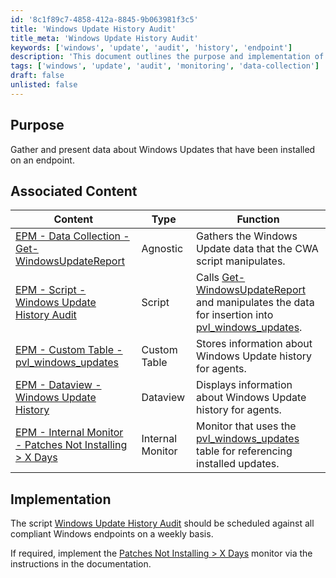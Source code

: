 ```yaml
---
id: '8c1f89c7-4858-412a-8845-9b063981f3c5'
title: 'Windows Update History Audit'
title_meta: 'Windows Update History Audit'
keywords: ['windows', 'update', 'audit', 'history', 'endpoint']
description: 'This document outlines the purpose and implementation of the Windows Update History Audit script, which gathers and presents data about installed Windows Updates on endpoints. It also includes associated content that enhances the functionality of the script.'
tags: ['windows', 'update', 'audit', 'monitoring', 'data-collection']
draft: false
unlisted: false
---
```

## Purpose

Gather and present data about Windows Updates that have been installed on an endpoint.

## Associated Content

| Content                                                                                              | Type        | Function                                                                                                         |
|------------------------------------------------------------------------------------------------------|-------------|------------------------------------------------------------------------------------------------------------------|
| [EPM - Data Collection - Get-WindowsUpdateReport](https://proval.itglue.com/DOC-5078775-10372095) | Agnostic    | Gathers the Windows Update data that the CWA script manipulates.                                               |
| [EPM - Script - Windows Update History Audit](https://proval.itglue.com/DOC-5078775-12275093)     | Script      | Calls [Get-WindowsUpdateReport](https://proval.itglue.com/DOC-5078775-10372095) and manipulates the data for insertion into [pvl_windows_updates](https://proval.itglue.com/DOC-5078775-12275091). |
| [EPM - Custom Table - pvl_windows_updates](https://proval.itglue.com/DOC-5078775-12275091)         | Custom Table| Stores information about Windows Update history for agents.                                                     |
| [EPM - Dataview - Windows Update History](https://proval.itglue.com/DOC-5078775-12275090)          | Dataview    | Displays information about Windows Update history for agents.                                                  |
| [EPM - Internal Monitor - Patches Not Installing > X Days](https://proval.itglue.com/DOC-5078775-10946278) | Internal Monitor | Monitor that uses the [pvl_windows_updates](https://proval.itglue.com/DOC-5078775-12275091) table for referencing installed updates. |

## Implementation

The script [Windows Update History Audit](https://proval.itglue.com/DOC-5078775-12275093) should be scheduled against all compliant Windows endpoints on a weekly basis.

If required, implement the [Patches Not Installing > X Days](https://proval.itglue.com/DOC-5078775-10946278) monitor via the instructions in the documentation.











